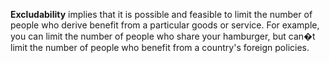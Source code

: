 '''Excludability''' implies that it is possible and feasible to limit the number of people who derive benefit from a particular goods or service. For example, you can limit the number of people who share your hamburger, but can�t limit the number of people who benefit from a country's foreign policies.
